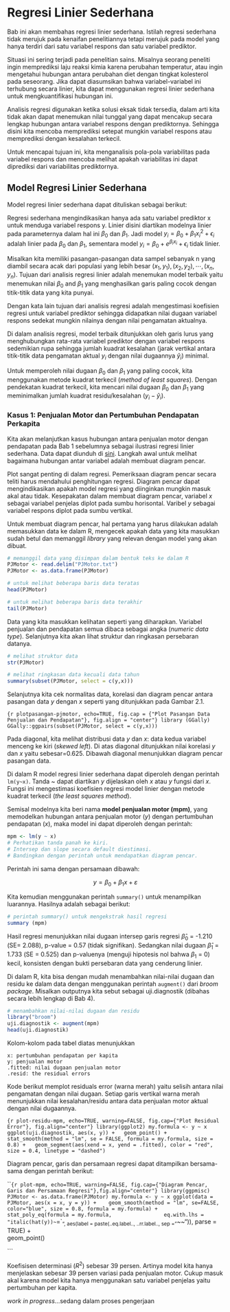 # Regresi Linier Sederhana 

Bab ini akan membahas regresi linier sederhana. Istilah regresi sederhana tidak merujuk pada kenaifan penelitiannya tetapi merujuk pada model yang hanya terdiri dari satu variabel respons dan satu variabel prediktor.

Situasi ini sering terjadi pada penelitian sains. Misalnya seorang peneliti ingin memprediksi laju reaksi kimia karena perubahan temperatur, atau ingin mengetahui hubungan antara perubahan diet dengan tingkat kolesterol pada seseorang. Jika dapat diasumsikan bahwa variabel-variabel ini terhubung secara linier, kita dapat menggunakan regresi linier sederhana untuk mengkuantifikasi hubungan ini.

Analisis regresi digunakan ketika solusi eksak tidak tersedia, dalam arti kita tidak akan dapat menemukan nilai tunggal yang dapat mencakup secara lengkap hubungan antara variabel respons dengan prediktornya. Sehingga disini kita mencoba memprediksi setepat mungkin variabel respons atau memprediksi dengan kesalahan terkecil.

Untuk mencapai tujuan ini, kita menganalisis pola-pola variabilitas pada variabel respons dan mencoba melihat apakah variabilitas ini dapat diprediksi dari variabilitas prediktornya.

## Model Regresi Linier Sederhana 

Model regresi linier sederhana dapat dituliskan sebagai berikut:

\begin{equation} 
y_i=\beta_0 + \beta_1x_i+ \epsilon_i
(\#eq:persamaan-umum)
\end{equation}

Regresi sederhana mengindikasikan hanya ada satu variabel prediktor x untuk menduga variabel respons y. Linier disini diartikan modelnya linier pada parameternya dalam hal ini $\beta_0$ dan $\beta_1$. Jadi model $y_i = \beta_0 + \beta_1{x_i}^2 + \epsilon_i$ adalah linier pada $\beta_0$ dan $\beta_1$, sementara model $y_i = \beta_0 + e^{\beta_ix_i} + \epsilon_i$ tidak linier.

Misalkan kita memiliki pasangan-pasangan data sampel sebanyak n yang diambil secara acak dari populasi yang lebih besar $(x_1,y_1), (x_2,y_2), ⋯, (x_n,y_n)$. Tujuan dari analisis regresi linier adalah menemukan model terbaik yaitu menemukan nilai $\beta_0$ and $\beta_1$ yang menghasilkan garis paling cocok dengan titik-titik data yang kita punyai. 

Dengan kata lain tujuan dari analisis regresi adalah mengestimasi koefisien regresi untuk variabel prediktor sehingga didapatkan nilai dugaan variabel respons sedekat mungkin nilainya dengan nilai pengamatan aktualnya. 

Di dalam analisis regresi, model terbaik ditunjukkan oleh garis lurus yang menghubungkan rata-rata variabel prediktor dengan variabel respons sedemikian rupa sehingga jumlah kuadrat kesalahan (jarak vertikal antara titik-titik data pengamatan aktual $y_i$ dengan nilai dugaannya $\hat y_i$) minimal. 

Untuk memperoleh nilai dugaan $\beta_0$ dan $\beta_1$ yang paling cocok, kita menggunakan metode kuadrat terkecil (*method of least squares*). Dengan pendekatan kuadrat terkecil, kita mencari nilai dugaan $\beta_0$ dan $\beta_1$ yang meminimalkan jumlah kuadrat residu/kesalahan ($y_i-\hat y_i$).

### Kasus 1: Penjualan Motor dan Pertumbuhan Pendapatan Perkapita

Kita akan melanjutkan kasus hubungan antara penjualan motor dengan pendapatan pada Bab 1 sebelumnya sebagai ilustrasi regresi linier sederhana. Data dapat diunduh di [sini](https://drive.google.com/file/d/1Aa6A0KkXXINoDkdNJSnYUY5Y0E1xnrOb/view?usp=sharing). Langkah awal untuk melihat bagaimana hubungan antar variabel adalah membuat diagram pencar.

Plot sangat penting di dalam regresi. Pemeriksaan diagram pencar secara teliti harus mendahului penghitungan regresi. Diagram pencar dapat mengindikasikan apakah model regresi yang diinginkan mungkin masuk akal atau tidak. Kesepakatan dalam membuat diagram pencar, variabel $x$ sebagai variabel penjelas diplot pada sumbu horisontal. Varibel $y$ sebagai variabel respons diplot pada sumbu vertikal. 

Untuk membuat diagram pencar, hal pertama yang harus dilakukan adalah memasukkan data ke dalam R, mengecek apakah data yang kita masukkan sudah betul dan memanggil *library* yang relevan dengan model yang akan dibuat.

```r
# memanggil data yang disimpan dalam bentuk teks ke dalam R
PJMotor <- read.delim("PJMotor.txt") 
PJMotor <- as.data.frame(PJMotor)

```

```r
# untuk melihat beberapa baris data teratas
head(PJMotor) 
```

```r
# untuk melihat beberapa baris data terakhir
tail(PJMotor) 
```

Data yang kita masukkan kelihatan seperti yang diharapkan. Variabel penjualan dan pendapatan semua dibaca sebagai angka (*numeric data type*). Selanjutnya kita akan lihat struktur dan ringkasan persebaran datanya.  

```r
# melihat struktur data
str(PJMotor)
```

```r
# melihat ringkasan data kecuali data tahun
summary(subset(PJMotor, select = c(y,x)))
```

Selanjutnya kita cek normalitas data, korelasi dan diagram pencar antara pasangan data $y$ dengan $x$ seperti yang ditunjukkan pada Gambar 2.1. 

```{r plotpasangan-pjmotor, echo=TRUE, fig.cap = {"Plot Pasangan Data Penjualan dan Pendapatan"}, fig.align = "center"}
library (GGally)
GGally::ggpairs(subset(PJMotor, select = c(y,x)))
```

Pada diagonal, kita melihat distribusi data $y$ dan $x$: data kedua variabel menceng ke kiri (*skewed left*). Di atas diagonal ditunjukkan nilai korelasi $y$ dan $x$ yaitu sebesar=0.625. Dibawah diagonal menunjukkan diagram pencar pasangan data.

Di dalam R model regresi linier sederhana dapat diperoleh dengan perintah ```lm(y~x)```. Tanda ~ dapat diartikan $y$ dijelaskan oleh $x$ atau $y$ fungsi dari $x$. Fungsi ini mengestimasi koefisien regresi model linier dengan metode kuadrat terkecil (*the least squares method*). 

Semisal modelnya kita beri nama **model penjualan motor (mpm)**, yang memodelkan hubungan antara penjualan motor ($y$) dengan pertumbuhan pendapatan ($x$), maka model ini dapat diperoleh dengan perintah:

```r
mpm <- lm(y ~ x)
# Perhatikan tanda panah ke kiri. 
# Intersep dan slope secara default diestimasi. 
# Bandingkan dengan perintah untuk mendapatkan diagram pencar. 
```

Perintah ini sama dengan persamaan dibawah:

$$ y = β_0 + β_1x + ε $$

Kita kemudian menggunakan perintah ```summary()``` untuk menampilkan luarannya. Hasilnya adalah sebagai berikut:

```r
# perintah summary() untuk mengekstrak hasil regresi
summary (mpm) 
```

Hasil regresi menunjukkan nilai dugaan intersep garis regresi $\hat \beta_0$ = -1.210 (SE= 2.088), p-value = 0.57 (tidak signifikan). Sedangkan nilai dugaan $\hat \beta_1$ = 1.733 (SE = 0.525) dan p-valuenya (menguji hipotesis nol bahwa $\beta_1$ = 0) kecil, konsisten dengan bukti persebaran data yang cenderung linier. 

Di dalam R, kita bisa dengan mudah menambahkan nilai-nilai dugaan dan residu ke dalam data dengan menggunakan perintah ```augment()``` dari *broom package*. Misalkan outputnya kita sebut sebagai uji.diagnostik (dibahas secara lebih lengkap di Bab 4). 

```r
# menambahkan nilai-nilai dugaan dan residu
library("broom")
uji.diagnostik <- augment(mpm)
head(uji.diagnostik)
```

Kolom-kolom pada tabel diatas menunjukkan

    x: pertumbuhan pendapatan per kapita
    y: penjualan motor
    .fitted: nilai dugaan penjualan motor
    .resid: the residual errors

Kode berikut memplot residuals error (warna merah) yaitu selisih antara nilai pengamatan dengan nilai dugaan. Setiap garis vertikal warna merah menunjukkan nilai kesalahan/residu antara data penjualan motor aktual dengan nilai dugaannya.

```{r plot-residu-mpm, echo=TRUE, warning=FALSE, fig.cap={"Plot Residual Error"}, fig.align="center"}
library(ggplot2)
my.formula <- y ~ x
ggplot(uji.diagnostik, aes(x, y)) +
  geom_point() +
  stat_smooth(method = "lm", se = FALSE, formula = my.formula, size = 0.8) +
  geom_segment(aes(xend = x, yend = .fitted), color = "red", size = 0.4, linetype = "dashed")
```

Diagram pencar, garis dan persamaan regresi dapat ditampilkan bersama-sama dengan perintah berikut:

```{r plot-mpm, echo=TRUE, warning=FALSE, fig.cap={"Diagram Pencar, Garis dan Persamaan Regresi"},fig.align="center"}
library(ggpmisc)
PJMotor <- as.data.frame(PJMotor)
my.formula <- y ~ x
ggplot(data = PJMotor, aes(x = x, y = y)) +
   geom_smooth(method = "lm", se=FALSE, color="blue", size = 0.8, formula = my.formula) +
   stat_poly_eq(formula = my.formula,
                eq.with.lhs = "italic(hat(y))~`=`~",
                aes(label = paste(..eq.label.., ..rr.label.., sep = "~~~")), 
                parse = TRUE) +         
   geom_point()

```

Koefisisen determinasi ($R^2$) sebesar 39 persen. Artinya model kita hanya menjelaskan sebesar 39 persen variasi pada penjualan motor. Cukup masuk akal karena model kita hanya menggunakan satu variabel penjelas yaitu pertumbuhan per kapita.  


::: {.rmdnote}
*work in progress*...sedang dalam proses pengerjaan
:::
